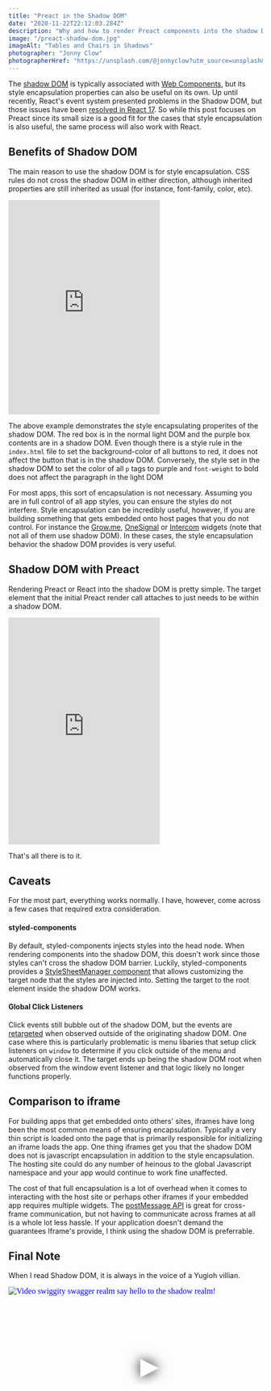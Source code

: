 ```yaml
---
title: "Preact in the Shadow DOM"
date: "2020-11-22T22:12:03.284Z"
description: "Why and how to render Preact components into the shadow DOM"
image: "/preact-shadow-dom.jpg"
imageAlt: "Tables and Chairs in Shadows"
photographer: "Jonny Clow"
photographerHref: "https://unsplash.com/@jonnyclow?utm_source=unsplash&utm_medium=referral&utm_content=creditCopyText"
---
```


The [shadow DOM](https://developer.mozilla.org/en-US/docs/Web/Web_Components/Using_shadow_DOM) is typically associated with [Web Components](https://developer.mozilla.org/en-US/docs/Web/Web_Components), but its style encapsulation properties can also be useful on its own. Up until recently, React's event system presented problems in the Shadow DOM, but those issues have been [resolved in React 17](https://github.com/facebook/react/issues/10422#issuecomment-674928774). So while this post focuses on Preact since its small size is a good fit for the cases that style encapsulation is also useful, the same process will also work with React.

## Benefits of Shadow DOM

The main reason to use the shadow DOM is for style encapsulation. CSS rules do not cross the shadow DOM in either direction, although inherited properties are still inherited as usual (for instance, font-family, color, etc).

<iframe
  height="425"
  style={{ width: "100%" }}
  scrolling="no"
  title="Shadow DOM Example"
  src="https://codepen.io/TLadd/embed/preview/PoGoQeV?height=425&theme-id=dark&default-tab=js,result"
  frameBorder="no"
  loading="lazy"
  allowTransparency="true"
  allowFullScreen="true"
>
  See the Pen{" "}
  <a href="https://codepen.io/TLadd/pen/PoGoQeV">Shadow DOM Example</a> by
  Thomas Ladd (<a href="https://codepen.io/TLadd">@TLadd</a>) on{" "}
  <a href="https://codepen.io">CodePen</a>.
</iframe>

The above example demonstrates the style encapsulating properites of the shadow DOM.
The red box is in the normal light DOM and the purple box contents are in a shadow
DOM. Even though there is a style rule in the `index.html` file to set the background-color
of all buttons to red, it does not affect the button that is in the shadow DOM. Conversely,
the style set in the shadow DOM to set the color of all `p` tags to purple and `font-weight`
to bold does not affect the paragraph in the light DOM

For most apps, this sort of encapsulation is not necessary. Assuming you are in full control of all app styles, you can ensure the styles do not interfere. Style encapsulation can be incredibly useful, however, if you are building something that gets embedded onto host pages that you do not control. For instance the [Grow.me](https://www.grow.me/), [OneSignal](https://onesignal.com/) or [Intercom](https://www.intercom.com/) widgets (note that not all of them use shadow DOM). In these cases, the style encapsulation behavior the shadow DOM provides is very useful.

## Shadow DOM with Preact

Rendering Preact or React into the shadow DOM is pretty simple. The target element that the initial Preact render call attaches to just needs to be within a shadow DOM.

<iframe
  height="450"
  style={{ width: "100%" }}
  scrolling="no"
  title="xxExYJX"
  src="https://codepen.io/TLadd/embed/preview/xxExYJX?height=450&theme-id=dark&default-tab=js,result"
  frameBorder="no"
  loading="lazy"
  allowTransparency="true"
  allowFullScreen="true"
>
  See the Pen <a href="https://codepen.io/TLadd/pen/xxExYJX">xxExYJX</a> by
  Thomas Ladd (<a href="https://codepen.io/TLadd">@TLadd</a>) on{" "}
  <a href="https://codepen.io">CodePen</a>.
</iframe>

That's all there is to it.

## Caveats

For the most part, everything works normally. I have, however, come across a few cases that required extra consideration.

#### styled-components

By default, styled-components injects styles into the head node. When rendering components into the shadow DOM, this doesn't work since those styles can't cross the shadow DOM barrier. Luckily, styled-components provides a [StyleSheetManager component](https://styled-components.com/docs/api#stylesheetmanager) that allows customizing the target node that the styles are injected into. Setting the target to the root element inside the shadow DOM works.

#### Global Click Listeners

Click events still bubble out of the shadow DOM, but the events are [retargeted](https://polymer-library.polymer-project.org/2.0/docs/devguide/shadow-dom#event-retargeting) when observed outside of the originating shadow DOM. One case where this is particularly problematic is menu libaries that setup click listeners on `window` to determine if you click outside of the menu and automatically close it. The target ends up being the shadow DOM root when observed from the window event listener and that logic likely no longer functions properly.

## Comparison to iframe

For building apps that get embedded onto others' sites, iframes have long been the most common means of ensuring encapsulation. Typically a very thin script is loaded onto the page that is primarily responsible for initializing an iframe loads the app. One thing iframes get you that the shadow DOM does not is javascript encapsulation in addition to the style encapsulation. The hosting site could do any number of heinous to the global Javascript namespace and your app would continue to work fine unaffected.

The cost of that full encapsulation is a lot of overhead when it comes to interacting with the host site or perhaps other iframes if your embedded app requires multiple widgets. The [postMessage API](https://developer.mozilla.org/en-US/docs/Web/API/Window/postMessage) is great for cross-frame communication, but not having to communicate across frames at all is a whole lot less hassle. If your application doesn't demand the guarantees Iframe's provide, I think using the shadow DOM is preferrable.

## Final Note

When I read Shadow DOM, it is always in the voice of a Yugioh villian.

<iframe
  style={{ display: "block", margin: "0 auto" }}
  width="560"
  height="315"
  loading="lazy"
  src="https://www.youtube.com/embed/yFm5V__72yg"
  srcDoc="<style>*{padding:0;margin:0;overflow:hidden}html,body{height:100%}img,span{position:absolute;width:100%;top:0;bottom:0;margin:auto}span{height:1.5em;text-align:center;font:48px/1.5 sans-serif;color:white;text-shadow:0 0 0.5em black}</style><a href=https://www.youtube.com/embed/yFm5V__72yg?autoplay=1><img src=https://img.youtube.com/vi/yFm5V__72yg/hqdefault.jpg alt='Video swiggity swagger realm say hello to the shadow realm!'><span>▶</span></a>"
  frameBorder="0"
  allow="accelerometer; autoplay; encrypted-media; gyroscope; picture-in-picture"
  allowFullScreen
  title="The Dark Knight Rises: What Went Wrong? – Wisecrack Edition"
></iframe>
